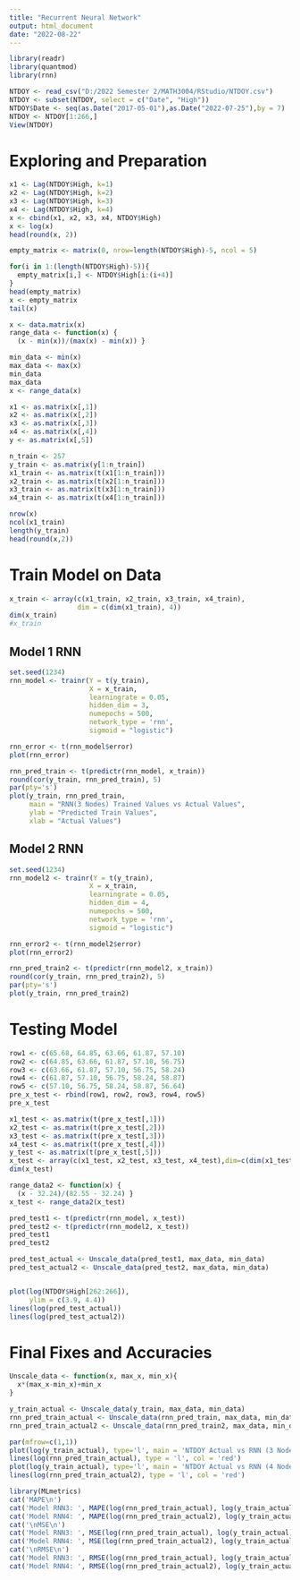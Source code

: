 ---
title: "Recurrent Neural Network"
output: html_document
date: "2022-08-22"
---
```{r}
library(readr)
library(quantmod)
library(rnn)
```


```{r}
NTDOY <- read_csv("D:/2022 Semester 2/MATH3004/RStudio/NTDOY.csv")
NTDOY <- subset(NTDOY, select = c("Date", "High"))
NTDOY$Date <- seq(as.Date("2017-05-01"),as.Date("2022-07-25"),by = 7)
NTDOY <- NTDOY[1:266,]
View(NTDOY)
```

# Exploring and Preparation
```{r}
x1 <- Lag(NTDOY$High, k=1)
x2 <- Lag(NTDOY$High, k=2)
x3 <- Lag(NTDOY$High, k=3)
x4 <- Lag(NTDOY$High, k=4)
x <- cbind(x1, x2, x3, x4, NTDOY$High)
x <- log(x)
head(round(x, 2))
```

```{r}
empty_matrix <- matrix(0, nrow=length(NTDOY$High)-5, ncol = 5)
```
```{r}
for(i in 1:(length(NTDOY$High)-5)){
  empty_matrix[i,] <- NTDOY$High[i:(i+4)]
}
head(empty_matrix)
x <- empty_matrix
tail(x)
```






```{r}
x <- data.matrix(x)
range_data <- function(x) { 
  (x - min(x))/(max(x) - min(x)) }

min_data <- min(x)
max_data <- max(x)
min_data
max_data
x <- range_data(x)
```

```{r}
x1 <- as.matrix(x[,1])
x2 <- as.matrix(x[,2])
x3 <- as.matrix(x[,3])
x4 <- as.matrix(x[,4])
y <- as.matrix(x[,5])
```

```{r}
n_train <- 257
y_train <- as.matrix(y[1:n_train])
x1_train <- as.matrix(t(x1[1:n_train]))
x2_train <- as.matrix(t(x2[1:n_train]))
x3_train <- as.matrix(t(x3[1:n_train]))
x4_train <- as.matrix(t(x4[1:n_train]))
```

```{r}
nrow(x)
ncol(x1_train)
length(y_train)
head(round(x,2))
```



# Train Model on Data

```{r}
x_train <- array(c(x1_train, x2_train, x3_train, x4_train),
                 dim = c(dim(x1_train), 4))
dim(x_train)
#x_train
```

## Model 1 RNN
```{r}
set.seed(1234)
rnn_model <- trainr(Y = t(y_train),
                    X = x_train,
                    learningrate = 0.05,
                    hidden_dim = 3,
                    numepochs = 500,
                    network_type = 'rnn',
                    sigmoid = "logistic")
```

```{r}
rnn_error <- t(rnn_model$error)
plot(rnn_error)
```

```{r}
rnn_pred_train <- t(predictr(rnn_model, x_train))
round(cor(y_train, rnn_pred_train), 5)
par(pty='s')
plot(y_train, rnn_pred_train,
     main = "RNN(3 Nodes) Trained Values vs Actual Values",
     ylab = "Predicted Train Values",
     xlab = "Actual Values")
```

## Model 2 RNN
```{r}
set.seed(1234)
rnn_model2 <- trainr(Y = t(y_train),
                    X = x_train,
                    learningrate = 0.05,
                    hidden_dim = 4,
                    numepochs = 500,
                    network_type = 'rnn',
                    sigmoid = "logistic")
```

```{r}
rnn_error2 <- t(rnn_model2$error)
plot(rnn_error2)
```

```{r}
rnn_pred_train2 <- t(predictr(rnn_model2, x_train))
round(cor(y_train, rnn_pred_train2), 5)
par(pty='s')
plot(y_train, rnn_pred_train2)
```




# Testing Model
```{r}
row1 <- c(65.68, 64.85, 63.66, 61.87, 57.10)
row2 <- c(64.85, 63.66, 61.87, 57.10, 56.75)
row3 <- c(63.66, 61.87, 57.10, 56.75, 58.24)
row4 <- c(61.87, 57.10, 56.75, 58.24, 58.87)
row5 <- c(57.10, 56.75, 58.24, 58.87, 56.64)
pre_x_test <- rbind(row1, row2, row3, row4, row5)
pre_x_test
```


```{r}
x1_test <- as.matrix(t(pre_x_test[,1]))
x2_test <- as.matrix(t(pre_x_test[,2]))
x3_test <- as.matrix(t(pre_x_test[,3]))
x4_test <- as.matrix(t(pre_x_test[,4]))
y_test <- as.matrix(t(pre_x_test[,5]))
x_test <- array(c(x1_test, x2_test, x3_test, x4_test),dim=c(dim(x1_test),  4))
dim(x_test)
```
```{r}
range_data2 <- function(x) { 
  (x - 32.24)/(82.55 - 32.24) }
x_test <- range_data2(x_test)
```


```{r}
pred_test1 <- t(predictr(rnn_model, x_test))
pred_test2 <- t(predictr(rnn_model2, x_test))
pred_test1
pred_test2
```

```{r}
pred_test_actual <- Unscale_data(pred_test1, max_data, min_data)
pred_test_actual2 <- Unscale_data(pred_test2, max_data, min_data)


plot(log(NTDOY$High[262:266]),
     ylim = c(3.9, 4.4))
lines(log(pred_test_actual))
lines(log(pred_test_actual2))
```





# Final Fixes and Accuracies
```{r}
Unscale_data <- function(x, max_x, min_x){
  x*(max_x-min_x)+min_x
}
```

```{r}
y_train_actual <- Unscale_data(y_train, max_data, min_data)
rnn_pred_train_actual <- Unscale_data(rnn_pred_train, max_data, min_data)
rnn_pred_train_actual2 <- Unscale_data(rnn_pred_train2, max_data, min_data)
```

```{r}
par(mfrow=c(1,1))
plot(log(y_train_actual), type='l', main = 'NTDOY Actual vs RNN (3 Nodes)', ylab = 'NTDOY Stock Price (log)', xlab = 'Time')
lines(log(rnn_pred_train_actual), type = 'l', col = 'red')
plot(log(y_train_actual), type='l', main = 'NTDOY Actual vs RNN (4 Nodes)', ylab = 'NTDOY Stock Price (log)', xlab = 'Time')
lines(log(rnn_pred_train_actual2), type = 'l', col = 'red')
```









```{r}
library(MLmetrics)
cat('MAPE\n')
cat('Model RNN3: ', MAPE(log(rnn_pred_train_actual), log(y_train_actual)), '\n')
cat('Model RNN4: ', MAPE(log(rnn_pred_train_actual2), log(y_train_actual)), '\n')
cat('\nMSE\n') 
cat('Model RNN3: ', MSE(log(rnn_pred_train_actual), log(y_train_actual)), '\n')
cat('Model RNN4: ', MSE(log(rnn_pred_train_actual2), log(y_train_actual)), '\n')
cat('\nRMSE\n')
cat('Model RNN3: ', RMSE(log(rnn_pred_train_actual), log(y_train_actual)), '\n')
cat('Model RNN4: ', RMSE(log(rnn_pred_train_actual2), log(y_train_actual)), '\n')
```







